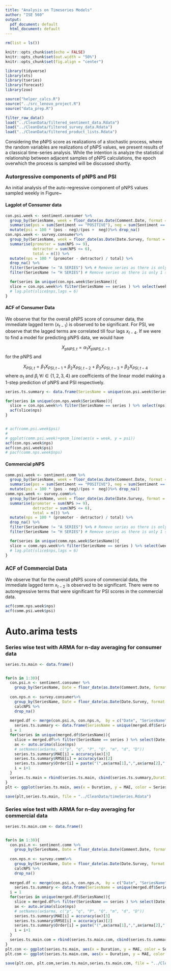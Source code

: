 ```yaml
---
title: "Analysis on Timeseries Models"
author: "ISE 560"
output:
  pdf_document: default
  html_document: default
---
```


```r
rm(list = ls())

knitr::opts_chunk$set(echo = FALSE)
knitr::opts_chunk$set(out.width = "50%")
knitr::opts_chunk$set(fig.align = "center")

library(tidyverse)
library(xts)
library(tseries)
library(forecast)
library(zoo)

source("helper_calcs.R")
source("../src_lenovo_project.R")
source("data_prep.R")
```


```r
filter_raw_data()
load("../CleanData/filtered_sentiment_data.Rdata")
load("../CleanData/filtered_survey_data.Rdata")
load("../CleanData/filtered_product_lists.Rdata")
```

Considering the pNPS score as realizations of a stochastic process, where the random variables are realizations of pNPS values, we present results of a classical time-series analysis. While the intention is analyze the statistical relationship between adjacent samples of pNPS calculations, the epoch overwhich the process is sampled will be discussed shortly.  

### Autorgressive components of pNPS and PSI

An initial analysis of the auto-regressive component of pNPS values sampled weekly in Figure~\ref{fig:}

#### Lagplot of Consumer data

```r
con.psi.week <- sentiment.consumer %>%
  group_by(SeriesName, week = floor_date(as.Date(Comment.Date, format = "%m/%d/%y"), unit = "week")) %>%
  summarise(pos = sum(Sentiment == "POSITIVE"), neg = sum(Sentiment == "NEGATIVE")) %>%
  mutate(psi = 100 * (pos - neg)/(pos +  neg))%>% drop_na()
con.nps.week <- survey.consumer%>%
  group_by(SeriesName, week = floor_date(as.Date(Date.Survey, format = "%m/%d/%Y"), unit = "week")) %>%
  summarise(promoter = sum(NPS >= 9),
            detractor = sum(NPS <= 6),
            total = n()) %>% 
  mutate(nps = 100 * (promoter - detractor) / total) %>% 
  drop_na() %>% 
  filter(SeriesName != "A SERIES") %>% # Remove series as there is only 1 sample
  filter(SeriesName != "H SERIES") # Remove series as there is only 1 sample

  for(series in unique(con.nps.week$SeriesName)){
  slice = con.nps.week%>% filter(SeriesName == series ) %>% select(week, nps)
  # lag.plot(slice$nps,lags = 6)
}


```

#### ACF of Consumer Data

We observe that for the overall pNPS score of consumer data, the immediate lagged term ($x_{t-1}$) is observed to be significant. For PSI, we observe that the lagged terms are correlated till four lags $x_{t-4}$.  If we were to find a model for predicting pNPS data, we would have 

$$X_{pNPS,t} = \alpha_1 X_{pNPS,t-1}$$
for the pNPS and 

$$X_{PSI,t} = \beta_1 X_{PSI,t-1}+\beta_2 X_{PSI,t-2}+\beta_3 X_{PSI,t-3}+\beta_2 X_{PSI,t-4}$$
where $\alpha_1$ and $\beta_i$ $\forall i \in \{1,2,3,4\}$ are coefficients of the linear model making a 1-step prediction of pNPS and PSI respectively.

```r
series.ts.summary <- data.frame(SeriesName = unique(con.psi.week$SeriesName), equation = NA)

for(series in unique(con.nps.week$SeriesName)){
  slice = con.nps.week%>% filter(SeriesName == series ) %>% select(nps)
  acf(slice$nps)
}


# acf(comm.psi.week$psi)
# 
# ggplot(comm.psi.week)+geom_line(aes(x = week, y = psi))
acf(con.nps.week$nps)
acf(con.psi.week$psi)
# pacf(comm.nps.week$nps)
```

#### Commercial pNPS

```r
comm.psi.week <- sentiment.comm %>%
  group_by(SeriesName, week = floor_date(as.Date(Comment.Date, format = "%m/%d/%y"), unit = "week")) %>%
  summarise(pos = sum(Sentiment == "POSITIVE"), neg = sum(Sentiment == "NEGATIVE")) %>%
  mutate(psi = 100 * (pos - neg)/(pos +  neg))%>% drop_na()
comm.nps.week <- survey.comm%>%
  group_by(SeriesName, week = floor_date(as.Date(Date.Survey, format = "%m/%d/%Y"), unit = "week")) %>%
  summarise(promoter = sum(NPS >= 9),
            detractor = sum(NPS <= 6),
            total = n()) %>% 
  mutate(nps = 100 * (promoter - detractor) / total) %>% 
  drop_na() %>% 
  filter(SeriesName != "A SERIES") %>% # Remove series as there is only 1 sample
  filter(SeriesName != "H SERIES") # Remove series as there is only 1 sample

  for(series in unique(comm.nps.week$SeriesName)){
  slice = comm.nps.week%>% filter(SeriesName == series ) %>% select(week, nps)
  # lag.plot(slice$nps,lags = 6)
}

```

### ACF of Commercial Data

We observe that for the overall pNPS score of commercial data, the immediate lagged term $x_{t-2}$ is observed to be significant.  There were no autoregressive terms that were significant for PSI scores in the commercial data.

```r
acf(comm.nps.week$nps)
acf(comm.psi.week$psi)
```

# Auto.arima tests

### Series wise test with ARMA for n-day averaging for consumer data

```r
series.ts.main <- data.frame()


for(n in 1:30){
  con.psi.n <- sentiment.consumer %>%
    group_by(SeriesName, Date = floor_date(as.Date(Comment.Date, format = "%m/%d/%y"), unit = paste(n,"days"))) %>% calcPSI()
  
  con.nps.n <- survey.consumer%>%
    group_by(SeriesName, Date = floor_date(as.Date(Date.Survey, format = "%m/%d/%Y"), unit = paste(n,"days"))) %>%
    calcNPS %>% 
    drop_na()
  
  merged.df <- merge(con.psi.n, con.nps.n,  by = c("Date", "SeriesName"))
    series.ts.summary <- data.frame(SeriesName = unique(merged.df$SeriesName),Order = NA, MAE = NA, RMSE = NA)
  i = 1
  for(series in unique(merged.df$SeriesName)){
    slice = merged.df%>% filter(SeriesName == series ) %>% select(Date, nps, psi)
    ax <- auto.arima(slice$nps)
    # setNames(ax$arma, c("p", "q", "P", "Q", "m", "d", "D"))
    series.ts.summary$MAE[i] = accuracy(ax)[3]
    series.ts.summary$RMSE[i] = accuracy(ax)[2]
    series.ts.summary$Order[i] = paste("(",ax$arma[1],",",ax$arma[2],",", ax$arma[5],")", sep = "")
    i = i+1
  }
  series.ts.main = rbind(series.ts.main, cbind(series.ts.summary,Duration = rep(n,nrow(series.ts.summary))))
}
plt <- ggplot(series.ts.main, aes(x = Duration, y = MAE, color = SeriesName)) + geom_line(size = 1)+xlab("Duration of pNPS window (Days)")+ggtitle("Train set pNPS prediction errors as a function of the window size of downsampling.")+theme(legend.position = "bottom")

save(plt,series.ts.main, file = "../CleanData/timeSeries.Rdata")
```



### Series wise test with ARMA for n-day averaging for commercial data

```r
series.ts.main.com <- data.frame()


for(n in 1:30){
  con.psi.n <- sentiment.comm %>%
    group_by(SeriesName, Date = floor_date(as.Date(Comment.Date, format = "%m/%d/%y"), unit = paste(n,"days"))) %>% calcPSI()
  
  con.nps.n <- survey.comm%>%
    group_by(SeriesName, Date = floor_date(as.Date(Date.Survey, format = "%m/%d/%Y"), unit = paste(n,"days"))) %>%
    calcNPS %>% 
    drop_na()
  
  merged.df <- merge(con.psi.n, con.nps.n,  by = c("Date", "SeriesName"))
    series.ts.summary <- data.frame(SeriesName = unique(merged.df$SeriesName),Order = NA, MAE = NA, RMSE = NA)
  i = 1
  for(series in unique(merged.df$SeriesName)){
    slice = merged.df%>% filter(SeriesName == series ) %>% select(Date, nps, psi)
    ax <- auto.arima(slice$nps)
    # setNames(ax$arma, c("p", "q", "P", "Q", "m", "d", "D"))
    series.ts.summary$MAE[i] = accuracy(ax)[3]
    series.ts.summary$RMSE[i] = accuracy(ax)[2]
    series.ts.summary$Order[i] = paste("(",ax$arma[1],",",ax$arma[2],",", ax$arma[5],")", sep = "")
    i = i+1
  }
  series.ts.main.com = rbind(series.ts.main.com, cbind(series.ts.summary,Duration = rep(n,nrow(series.ts.summary))))
}
plt.con <- ggplot(series.ts.main, aes(x = Duration, y = MAE, color = SeriesName)) + geom_line(size = 1)+xlab("Duration of pNPS window (Days)")+ggtitle("Train set pNPS prediction errors vs window size for consumer data.")+theme(legend.position = "bottom")
plt.com <- ggplot(series.ts.main.com, aes(x = Duration, y = MAE, color = SeriesName)) + geom_line(size = 1)+xlab("Duration of pNPS window (Days)")+ggtitle("Train set pNPS prediction errors vs window size for commercial data.")+theme(legend.position = "bottom")

save(plt.con, plt.com,series.ts.main,series.ts.main.com, file = "../CleanData/timeSeries.Rdata")
```






